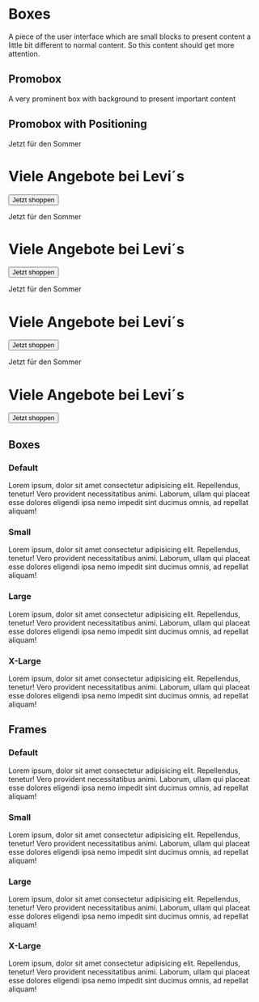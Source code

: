 



<Meta title='4.Organisms|Boxes' />

# Boxes
A piece of the user interface which are small blocks to present content a little bit different to normal content. So this content should get more attention.

## Promobox
A very prominent box with background to present important content

<Preview withToolbar>
    <Story name='Promobox'>
        <OrganismsPromobox />
    </Story>
</Preview>


## Promobox with Positioning

<Preview withToolbar>
    <Story name='Positioning'>
        <OrganismsPromoboxWithPositioning vertical='top' horizontal='right'>
            <p className='c-topic'>Jetzt für den Sommer</p>
            <h1 className='c-title'>Viele Angebote bei Levi´s </h1>
            <Button type='primary'>
            Jetzt shoppen
            </Button>
        </OrganismsPromoboxWithPositioning>
        <OrganismsPromoboxWithPositioning vertical='bottom' horizontal='left'>
            <p className='c-topic'>Jetzt für den Sommer</p>
            <h1 className='c-title'>Viele Angebote bei Levi´s </h1>
            <Button type='primary'>
          Jetzt shoppen
            </Button>
        </OrganismsPromoboxWithPositioning>
        <OrganismsPromoboxWithPositioning vertical='middle' horizontal='center'>
            <p className='c-topic'>Jetzt für den Sommer</p>
            <h1 className='c-title'>Viele Angebote bei Levi´s </h1>
            <Button type='primary'>
          Jetzt shoppen
            </Button>
        </OrganismsPromoboxWithPositioning>
        <OrganismsPromoboxWithPositioning>
            <p className='c-topic'>Jetzt für den Sommer</p>
            <h1 className='c-title'>Viele Angebote bei Levi´s </h1>
            <Button type='primary'>
          Jetzt shoppen
            </Button>
        </OrganismsPromoboxWithPositioning>
    </Story>
</Preview>

## Boxes

### Default
<Preview withToolbar>
    <Story name='Box Default'>
        <div className='c-box t-quietlight'>
            Lorem ipsum, dolor sit amet consectetur adipisicing elit. Repellendus, tenetur! Vero provident necessitatibus animi. Laborum, ullam qui placeat esse dolores eligendi ipsa nemo impedit sint ducimus omnis, ad repellat aliquam!
        </div>
    </Story>
</Preview>

### Small
<Preview withToolbar>
    <Story name='Box Small'>
        <div className='c-box c-box--s t-quietlight'>
            Lorem ipsum, dolor sit amet consectetur adipisicing elit. Repellendus, tenetur! Vero provident necessitatibus animi. Laborum, ullam qui placeat esse dolores eligendi ipsa nemo impedit sint ducimus omnis, ad repellat aliquam!
        </div>
    </Story>
</Preview>

### Large
<Preview withToolbar>
    <Story name='Box Large'>
        <div className='c-box c-box--l t-quietlight'>
            Lorem ipsum, dolor sit amet consectetur adipisicing elit. Repellendus, tenetur! Vero provident necessitatibus animi. Laborum, ullam qui placeat esse dolores eligendi ipsa nemo impedit sint ducimus omnis, ad repellat aliquam!
        </div>
    </Story>
</Preview>

### X-Large
<Preview withToolbar>
    <Story name='Box X-Large'>
        <div className='c-box c-box--xl t-quietlight'>
            Lorem ipsum, dolor sit amet consectetur adipisicing elit. Repellendus, tenetur! Vero provident necessitatibus animi. Laborum, ullam qui placeat esse dolores eligendi ipsa nemo impedit sint ducimus omnis, ad repellat aliquam!
        </div>
    </Story>
</Preview>

## Frames

### Default
<Preview withToolbar>
    <Story name='Frame Default'>
        <div className='c-frame'>
            Lorem ipsum, dolor sit amet consectetur adipisicing elit. Repellendus, tenetur! Vero provident necessitatibus animi. Laborum, ullam qui placeat esse dolores eligendi ipsa nemo impedit sint ducimus omnis, ad repellat aliquam!
        </div>
    </Story>
</Preview>

### Small
<Preview withToolbar>
    <Story name='Frame Small'>
        <div className='c-frame c-frame--s'>
            Lorem ipsum, dolor sit amet consectetur adipisicing elit. Repellendus, tenetur! Vero provident necessitatibus animi. Laborum, ullam qui placeat esse dolores eligendi ipsa nemo impedit sint ducimus omnis, ad repellat aliquam!
        </div>
    </Story>
</Preview>

### Large
<Preview withToolbar>
    <Story name='Frame Large'>
        <div className='c-frame c-frame--l'>
            Lorem ipsum, dolor sit amet consectetur adipisicing elit. Repellendus, tenetur! Vero provident necessitatibus animi. Laborum, ullam qui placeat esse dolores eligendi ipsa nemo impedit sint ducimus omnis, ad repellat aliquam!
        </div>
    </Story>
</Preview>

### X-Large
<Preview withToolbar>
    <Story name='Frame X-Large'>
        <div className='c-frame c-frame--xl'>
            Lorem ipsum, dolor sit amet consectetur adipisicing elit. Repellendus, tenetur! Vero provident necessitatibus animi. Laborum, ullam qui placeat esse dolores eligendi ipsa nemo impedit sint ducimus omnis, ad repellat aliquam!
        </div>
    </Story>
</Preview>
